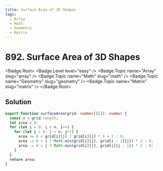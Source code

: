 ```yaml
---
title: Surface Area of 3D Shapes
tags:
  - Array
  - Math
  - Geometry
  - Matrix
---
```


# 892. Surface Area of 3D Shapes

<Badge.Root>
  <Badge.Level level="easy" />
  <Badge.Topic name="Array" slug="array" />
  <Badge.Topic name="Math" slug="math" />
  <Badge.Topic name="Geometry" slug="geometry" />
  <Badge.Topic name="Matrix" slug="matrix" />
</Badge.Root>

## Solution

```typescript filename="solution.ts" copy
export function surfaceArea(grid: number[][]): number {
  const n = grid.length;
  let area = 0;
  for (let i = 0; i < n; i++) {
    for (let j = 0; j < n; j++) {
      area += 0 < grid[i][j] ? grid[i][j] * 4 + 2 : 0;
      area -= 0 < i ? Math.min(grid[i][j], grid[i - 1][j]) * 2 : 0;
      area -= 0 < j ? Math.min(grid[i][j], grid[i][j - 1]) * 2 : 0;
    }
  }
  return area;
}
```

<ProblemLink
  codingSite="leetcode"
  href="https://leetcode.com/problems/surface-area-of-3d-shapes"
  title="Surface Area of 3D Shapes"
/>
